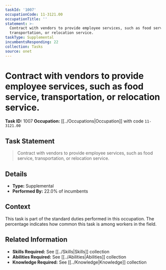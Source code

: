 ```yaml
---
taskId: '1007'
occupationCode: 11-3121.00
occupationTitle: ''
statement: >-
  Contract with vendors to provide employee services, such as food service,
  transportation, or relocation service.
taskType: Supplemental
incumbentsResponding: 22
collection: Tasks
source: onet
---
```

# Contract with vendors to provide employee services, such as food service, transportation, or relocation service.

**Task ID:** 1007
**Occupation:** [[../Occupations|Occupation]] with code `11-3121.00`

## Task Statement

> Contract with vendors to provide employee services, such as food service, transportation, or relocation service.

## Details

- **Type:** Supplemental
- **Performed By:** 22.0% of incumbents

## Context

This task is part of the standard duties performed in this occupation. The percentage indicates how common this task is among workers in the field.

## Related Information

- **Skills Required:** See [[../Skills|Skills]] collection
- **Abilities Required:** See [[../Abilities|Abilities]] collection
- **Knowledge Required:** See [[../Knowledge|Knowledge]] collection
